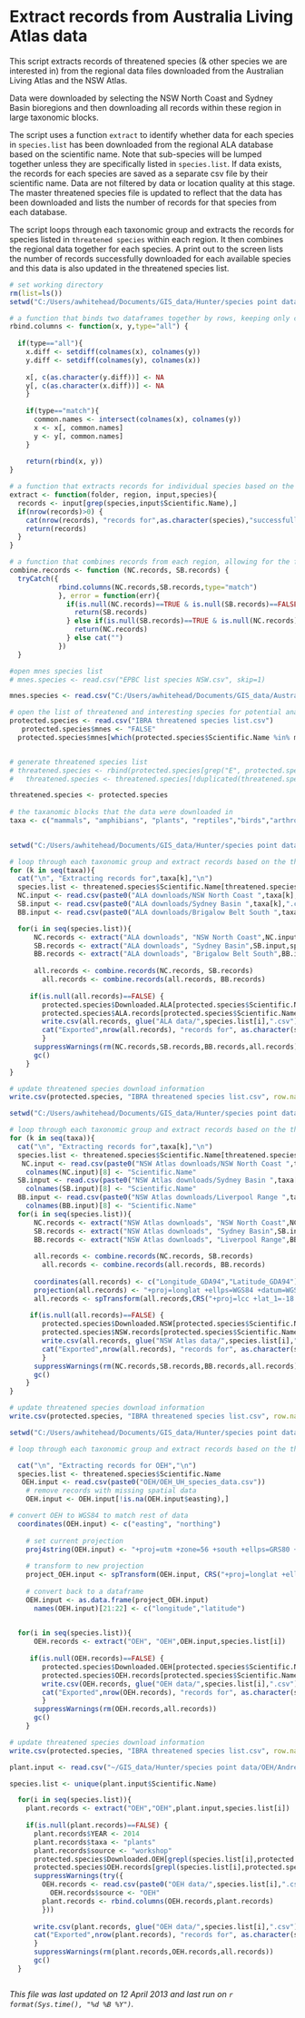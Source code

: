 Extract records from Australia Living Atlas data
========================================================
This script extracts records of threatened species (& other species we are interested in) from the regional data files downloaded from the Australian Living Atlas and the NSW Atlas. 

Data were downloaded by selecting the NSW North Coast and Sydney Basin bioregions and then downloading all records within these region in large taxonomic blocks.  
 
The script uses a function `extract` to identify whether data for each species in `species.list` has been downloaded from the regional ALA database based on the scientific name.  Note that sub-species will be lumped together unless they are specifically listed in `species.list`. If data exists, the records for each species are saved as a separate csv file by their scientific name.  Data are not filtered by data or location quality at this stage. The master threatened species file is updated to reflect that the data has been downloaded and lists the number of records for that species from each database.  

The script loops through each taxonomic group and extracts the records for species listed in `threatened species` within each region.  It then combines the regional data together for each species.  A print out to the screen lists the number of records successfully downloaded for each available species and this data is also updated in the threatened species list.


```r
# set working directory
rm(list=ls())
setwd("C:/Users/awhitehead/Documents/GIS_data/Hunter/species point data")

# a function that binds two dataframes together by rows, keeping only columns with the same names
rbind.columns <- function(x, y,type="all") {
 
  if(type=="all"){
    x.diff <- setdiff(colnames(x), colnames(y))
    y.diff <- setdiff(colnames(y), colnames(x))
 
    x[, c(as.character(y.diff))] <- NA
    y[, c(as.character(x.diff))] <- NA
    }
    
    if(type=="match"){
      common.names <- intersect(colnames(x), colnames(y))
      x <- x[, common.names]
      y <- y[, common.names]
    }
 
    return(rbind(x, y))
}

# a function that extracts records for individual species based on the given region
extract <- function(folder, region, input,species){
  records <- input[grep(species,input$Scientific.Name),]
  if(nrow(records)>0) {
    cat(nrow(records), "records for",as.character(species),"successfully extracted from",region,"in",folder,"\n")
    return(records)
  } 
}

# a function that combines records from each region, allowing for the fact that they may be absent from a region
combine.records <- function (NC.records, SB.records) {
  tryCatch({
            rbind.columns(NC.records,SB.records,type="match")
            }, error = function(err){
              if(is.null(NC.records)==TRUE & is.null(SB.records)==FALSE){
                return(SB.records)
              } else if(is.null(SB.records)==TRUE & is.null(NC.records)==FALSE){
                return(NC.records)
              } else cat("")
            })
  }

#open mnes species list
# mnes.species <- read.csv("EPBC list species NSW.csv", skip=1)

mnes.species <- read.csv("C:/Users/awhitehead/Documents/GIS_data/Australia-wide/species data/all EPBC listed species 27May2013.csv")

# open the list of threatened and interesting species for potential analysis
protected.species <- read.csv("IBRA threatened species list.csv")
   protected.species$mnes <- "FALSE"
  protected.species$mnes[which(protected.species$Scientific.Name %in% mnes.species$scientific.name ==TRUE)] <- "TRUE"


# generate threatened species list
# threatened.species <- rbind(protected.species[grep("E", protected.species$NSW.status),], protected.species[grep("V", protected.species$NSW.status),], protected.species[grep("TRUE", protected.species$mnes),])
#   threatened.species <- threatened.species[!duplicated(threatened.species),]

threatened.species <- protected.species
 
# the taxanomic blocks that the data were downloaded in
taxa <- c("mammals", "amphibians", "plants", "reptiles","birds","arthropods")
          
```

```r
setwd("C:/Users/awhitehead/Documents/GIS_data/Hunter/species point data")

# loop through each taxonomic group and extract records based on the threatened species list
for (k in seq(taxa)){
  cat("\n", "Extracting records for",taxa[k],"\n")  
  species.list <- threatened.species$Scientific.Name[threatened.species$Taxa==taxa[k]] 
  NC.input <- read.csv(paste0("ALA downloads/NSW North Coast ",taxa[k],".csv"))
  SB.input <- read.csv(paste0("ALA downloads/Sydney Basin ",taxa[k],".csv"))
  BB.input <- read.csv(paste0("ALA downloads/Brigalow Belt South ",taxa[k],".csv"))

  for(i in seq(species.list)){
      NC.records <- extract("ALA downloads", "NSW North Coast",NC.input,species.list[i])
      SB.records <- extract("ALA downloads", "Sydney Basin",SB.input,species.list[i])
      BB.records <- extract("ALA downloads", "Brigalow Belt South",BB.input,species.list[i])
      
      all.records <- combine.records(NC.records, SB.records)
        all.records <- combine.records(all.records, BB.records)
        
     if(is.null(all.records)==FALSE) {
        protected.species$Downloaded.ALA[protected.species$Scientific.Name==species.list[i]] <- "yes"
        protected.species$ALA.records[protected.species$Scientific.Name==species.list[i]] <- nrow(all.records)
        write.csv(all.records, glue("ALA data/",species.list[i],".csv"),row.names=FALSE)
        cat("Exported",nrow(all.records), "records for", as.character(species.list[i]),"\n","\n")
        }
      suppressWarnings(rm(NC.records,SB.records,BB.records,all.records))
      gc()
    }
}

# update threatened species download information
write.csv(protected.species, "IBRA threatened species list.csv", row.names=FALSE)

```


```r
setwd("C:/Users/awhitehead/Documents/GIS_data/Hunter/species point data")

# loop through each taxonomic group and extract records based on the threatened species list
for (k in seq(taxa)){
  cat("\n", "Extracting records for",taxa[k],"\n")  
  species.list <- threatened.species$Scientific.Name[threatened.species$Taxa==taxa[k]] 
   NC.input <- read.csv(paste0("NSW Atlas downloads/NSW North Coast ",taxa[k],".csv"))
    colnames(NC.input)[8] <- "Scientific.Name"
  SB.input <- read.csv(paste0("NSW Atlas downloads/Sydney Basin ",taxa[k],".csv"))
    colnames(SB.input)[8] <- "Scientific.Name"
  BB.input <- read.csv(paste0("NSW Atlas downloads/Liverpool Range ",taxa[k],".csv"))
    colnames(BB.input)[8] <- "Scientific.Name"
  for(i in seq(species.list)){
      NC.records <- extract("NSW Atlas downloads", "NSW North Coast",NC.input,species.list[i])
      SB.records <- extract("NSW Atlas downloads", "Sydney Basin",SB.input,species.list[i])
      BB.records <- extract("NSW Atlas downloads", "Liverpool Range",BB.input,species.list[i])
      
      all.records <- combine.records(NC.records, SB.records)
        all.records <- combine.records(all.records, BB.records)
      
      coordinates(all.records) <- c("Longitude_GDA94","Latitude_GDA94")
      projection(all.records) <- "+proj=longlat +ellps=WGS84 +datum=WGS84 +no_defs"
      all.records <- spTransform(all.records,CRS("+proj=lcc +lat_1=-18 +lat_2=-36 +lat_0=0 +lon_0=134 +x_0=0 +y_0=0 +ellps=GRS80 +towgs84=0,0,0,0,0,0,0 +units=m +no_defs"))
        
     if(is.null(all.records)==FALSE) {
        protected.species$Downloaded.NSW[protected.species$Scientific.Name==species.list[i]] <- "yes"
        protected.species$NSW.records[protected.species$Scientific.Name==species.list[i]] <- nrow(all.records)
        write.csv(all.records, glue("NSW Atlas data/",species.list[i],".csv"),row.names=FALSE)
        cat("Exported",nrow(all.records), "records for", as.character(species.list[i]),"\n","\n")
        }
      suppressWarnings(rm(NC.records,SB.records,BB.records,all.records))
      gc()
    }
}

# update threatened species download information
write.csv(protected.species, "IBRA threatened species list.csv", row.names=FALSE)

```


```r
setwd("C:/Users/awhitehead/Documents/GIS_data/Hunter/species point data")

# loop through each taxonomic group and extract records based on the threatened species list

  cat("\n", "Extracting records for OEH","\n")  
  species.list <- threatened.species$Scientific.Name 
   OEH.input <- read.csv(paste0("OEH/OEH_UH_species_data.csv"))
    # remove records with missing spatial data  
    OEH.input <- OEH.input[!is.na(OEH.input$easting),]

# convert OEH to WGS84 to match rest of data
  coordinates(OEH.input) <- c("easting", "northing")
    
    # set current projection
    proj4string(OEH.input) <- "+proj=utm +zone=56 +south +ellps=GRS80 +towgs84=0,0,0,0,0,0,0 +units=m +no_defs" 
  
    # transform to new projection
    project_OEH.input <- spTransform(OEH.input, CRS("+proj=longlat +ellps=WGS84 +datum=WGS84 +no_defs"))
  
    # convert back to a dataframe
    OEH.input <- as.data.frame(project_OEH.input)
      names(OEH.input)[21:22] <- c("longitude","latitude")

   
  for(i in seq(species.list)){
      OEH.records <- extract("OEH", "OEH",OEH.input,species.list[i])
              
     if(is.null(OEH.records)==FALSE) {
        protected.species$Downloaded.OEH[protected.species$Scientific.Name==species.list[i]] <- "yes"
        protected.species$OEH.records[protected.species$Scientific.Name==species.list[i]] <- nrow(OEH.records)
        write.csv(OEH.records, glue("OEH data/",species.list[i],".csv"),row.names=FALSE)
        cat("Exported",nrow(OEH.records), "records for", as.character(species.list[i]),"\n","\n")
        }
      suppressWarnings(rm(OEH.records,all.records))
      gc()
    }

# update threatened species download information
write.csv(protected.species, "IBRA threatened species list.csv", row.names=FALSE)

```

``` r
plant.input <- read.csv("~/GIS_data/Hunter/species point data/OEH/Andrew_Paget_data.csv")

species.list <- unique(plant.input$Scientific.Name)

  for(i in seq(species.list)){
    plant.records <- extract("OEH","OEH",plant.input,species.list[i]) 
        
    if(is.null(plant.records)==FALSE) {
      plant.records$YEAR <- 2014
      plant.records$taxa <- "plants"
      plant.records$source <- "workshop"
      protected.species$Downloaded.OEH[grepl(species.list[i],protected.species$Scientific.Name)] <- "yes"
      protected.species$OEH.records[grepl(species.list[i],protected.species$Scientific.Name)] <- nrow(plant.records) + protected.species$OEH.records[grepl(species.list[i],protected.species$Scientific.Name)]
      suppressWarnings(try({
        OEH.records <- read.csv(paste0("OEH data/",species.list[i],".csv"))
          OEH.records$source <- "OEH"
        plant.records <- rbind.columns(OEH.records,plant.records)
        }))
        
      write.csv(plant.records, glue("OEH data/",species.list[i],".csv"),row.names=FALSE)
      cat("Exported",nrow(plant.records), "records for", as.character(species.list[i]),"\n","\n")
      }
      suppressWarnings(rm(plant.records,OEH.records,all.records))
      gc()
  }



```
*This file was last updated on 12 April 2013 and last run on `r format(Sys.time(), "%d %B %Y")`.*